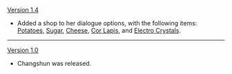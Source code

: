 {{Change History/Header}}
[[Version 1.4]]
*Added a shop to her dialogue options, with the following items: [[Potato]]es, [[Sugar]], [[Cheese]], [[Cor Lapis]], and [[Electro Crystal]]s.
----
[[Version 1.0]]
*Changshun was released.